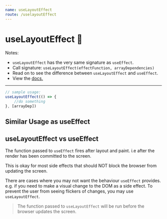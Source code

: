 ```yaml
---
name: useLayoutEffect
route: /uselayoutEffect
---
```



# useLayoutEffect 🎩

Notes:

-   `useLayoutEffect` has the very same signature as `useEffect`.
-   Call signature: `useLayoutEffect(effectFunction, arrayDependencies)`
-   Read on to see the difference between `useLayoutEffect` and `useEffect`.
-   View the [docs.](https://react.dev/reference/react/useLayoutEffect)

---

```js
// sample usage:
useLayoutEffect(() => {
    //do something
}, [arrayDep])
```

## Similar Usage as useEffect

<Editor code={ArrayDep} />

## useLayoutEffect vs useEffect

The function passed to `useEffect` fires after layout and paint.
i.e after the render has been committed to the screen.

This is okay for most side effects that should NOT block the browser from updating the screen.

There are cases where you may not want the behaviour `useEffect` provides. e.g. if you need to make a visual change to
the DOM as a side effect. To prevent the user from seeing flickers of changes, you may use `useLayoutEffect`.

> The function passed to `useLayoutEffect` will be run before the browser updates the screen.
